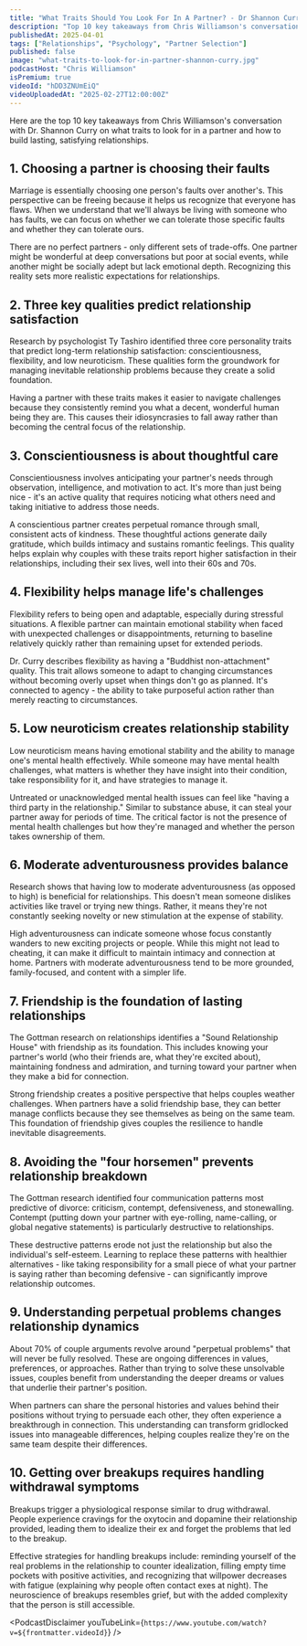 ```yaml
---
title: "What Traits Should You Look For In A Partner? - Dr Shannon Curry"
description: "Top 10 key takeaways from Chris Williamson's conversation with Dr. Shannon Curry on what traits to look for in a partner and how to build lasting, satisfying relationships."
publishedAt: 2025-04-01
tags: ["Relationships", "Psychology", "Partner Selection"]
published: false
image: "what-traits-to-look-for-in-partner-shannon-curry.jpg"
podcastHost: "Chris Williamson"
isPremium: true
videoId: "hDD3ZNUmEiQ"
videoUploadedAt: "2025-02-27T12:00:00Z"
---
```



<PodcastSummaryPageLayout frontmatter={frontmatter}>

Here are the top 10 key takeaways from Chris Williamson's conversation with Dr. Shannon Curry on what traits to look for in a partner and how to build lasting, satisfying relationships.

## 1. Choosing a partner is choosing their faults

Marriage is essentially choosing one person's faults over another's. This perspective can be freeing because it helps us recognize that everyone has flaws. When we understand that we'll always be living with someone who has faults, we can focus on whether we can tolerate those specific faults and whether they can tolerate ours.

There are no perfect partners - only different sets of trade-offs. One partner might be wonderful at deep conversations but poor at social events, while another might be socially adept but lack emotional depth. Recognizing this reality sets more realistic expectations for relationships.

## 2. Three key qualities predict relationship satisfaction

Research by psychologist Ty Tashiro identified three core personality traits that predict long-term relationship satisfaction: conscientiousness, flexibility, and low neuroticism. These qualities form the groundwork for managing inevitable relationship problems because they create a solid foundation.

Having a partner with these traits makes it easier to navigate challenges because they consistently remind you what a decent, wonderful human being they are. This causes their idiosyncrasies to fall away rather than becoming the central focus of the relationship.

## 3. Conscientiousness is about thoughtful care

Conscientiousness involves anticipating your partner's needs through observation, intelligence, and motivation to act. It's more than just being nice - it's an active quality that requires noticing what others need and taking initiative to address those needs.

A conscientious partner creates perpetual romance through small, consistent acts of kindness. These thoughtful actions generate daily gratitude, which builds intimacy and sustains romantic feelings. This quality helps explain why couples with these traits report higher satisfaction in their relationships, including their sex lives, well into their 60s and 70s.

## 4. Flexibility helps manage life's challenges

Flexibility refers to being open and adaptable, especially during stressful situations. A flexible partner can maintain emotional stability when faced with unexpected challenges or disappointments, returning to baseline relatively quickly rather than remaining upset for extended periods.

Dr. Curry describes flexibility as having a "Buddhist non-attachment" quality. This trait allows someone to adapt to changing circumstances without becoming overly upset when things don't go as planned. It's connected to agency - the ability to take purposeful action rather than merely reacting to circumstances.

## 5. Low neuroticism creates relationship stability

Low neuroticism means having emotional stability and the ability to manage one's mental health effectively. While someone may have mental health challenges, what matters is whether they have insight into their condition, take responsibility for it, and have strategies to manage it.

Untreated or unacknowledged mental health issues can feel like "having a third party in the relationship." Similar to substance abuse, it can steal your partner away for periods of time. The critical factor is not the presence of mental health challenges but how they're managed and whether the person takes ownership of them.

## 6. Moderate adventurousness provides balance

Research shows that having low to moderate adventurousness (as opposed to high) is beneficial for relationships. This doesn't mean someone dislikes activities like travel or trying new things. Rather, it means they're not constantly seeking novelty or new stimulation at the expense of stability.

High adventurousness can indicate someone whose focus constantly wanders to new exciting projects or people. While this might not lead to cheating, it can make it difficult to maintain intimacy and connection at home. Partners with moderate adventurousness tend to be more grounded, family-focused, and content with a simpler life.

## 7. Friendship is the foundation of lasting relationships

The Gottman research on relationships identifies a "Sound Relationship House" with friendship as its foundation. This includes knowing your partner's world (who their friends are, what they're excited about), maintaining fondness and admiration, and turning toward your partner when they make a bid for connection.

Strong friendship creates a positive perspective that helps couples weather challenges. When partners have a solid friendship base, they can better manage conflicts because they see themselves as being on the same team. This foundation of friendship gives couples the resilience to handle inevitable disagreements.

## 8. Avoiding the "four horsemen" prevents relationship breakdown

The Gottman research identified four communication patterns most predictive of divorce: criticism, contempt, defensiveness, and stonewalling. Contempt (putting down your partner with eye-rolling, name-calling, or global negative statements) is particularly destructive to relationships.

These destructive patterns erode not just the relationship but also the individual's self-esteem. Learning to replace these patterns with healthier alternatives - like taking responsibility for a small piece of what your partner is saying rather than becoming defensive - can significantly improve relationship outcomes.

## 9. Understanding perpetual problems changes relationship dynamics

About 70% of couple arguments revolve around "perpetual problems" that will never be fully resolved. These are ongoing differences in values, preferences, or approaches. Rather than trying to solve these unsolvable issues, couples benefit from understanding the deeper dreams or values that underlie their partner's position.

When partners can share the personal histories and values behind their positions without trying to persuade each other, they often experience a breakthrough in connection. This understanding can transform gridlocked issues into manageable differences, helping couples realize they're on the same team despite their differences.

## 10. Getting over breakups requires handling withdrawal symptoms

Breakups trigger a physiological response similar to drug withdrawal. People experience cravings for the oxytocin and dopamine their relationship provided, leading them to idealize their ex and forget the problems that led to the breakup.

Effective strategies for handling breakups include: reminding yourself of the real problems in the relationship to counter idealization, filling empty time pockets with positive activities, and recognizing that willpower decreases with fatigue (explaining why people often contact exes at night). The neuroscience of breakups resembles grief, but with the added complexity that the person is still accessible.

<PodcastDisclaimer
  youTubeLink={`https://www.youtube.com/watch?v=${frontmatter.videoId}`}
/>

</PodcastSummaryPageLayout>
